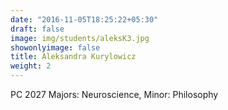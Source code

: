 ```yaml
---
date: "2016-11-05T18:25:22+05:30"
draft: false
image: img/students/aleksK3.jpg
showonlyimage: false
title: Aleksandra Kurylowicz
weight: 2
---
```

PC 2027
Majors: Neuroscience, Minor: Philosophy
